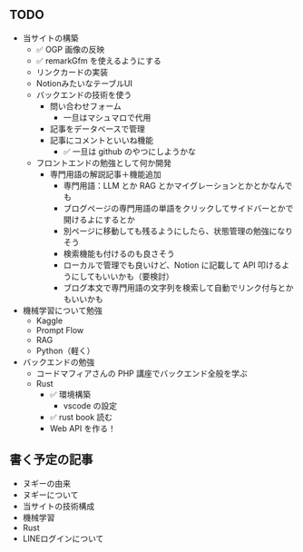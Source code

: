 ## TODO

- 当サイトの構築
  - ✅ OGP 画像の反映
  - ✅ remarkGfm を使えるようにする
  - リンクカードの実装
  - NotionみたいなテーブルUI
  - バックエンドの技術を使う
    - 問い合わせフォーム
      - 一旦はマシュマロで代用
    - 記事をデータベースで管理
    - 記事にコメントといいね機能
      - ✅ 一旦は github のやつにしようかな
  - フロントエンドの勉強として何か開発
    - 専門用語の解説記事＋機能追加
      - 専門用語：LLM とか RAG とかマイグレーションとかとかなんでも
      - ブログページの専門用語の単語をクリックしてサイドバーとかで開けるよにするとか
      - 別ページに移動しても残るようにしたら、状態管理の勉強になりそう
      - 検索機能も付けるのも良さそう
      - ローカルで管理でも良いけど、Notion に記載して API 叩けるようにしてもいいかも（要検討）
      - ブログ本文で専門用語の文字列を検索して自動でリンク付与とかもいいかも
- 機械学習について勉強
  - Kaggle
  - Prompt Flow
  - RAG
  - Python（軽く）
- バックエンドの勉強
  - コードマフィアさんの PHP 講座でバックエンド全般を学ぶ
  - Rust
    - ✅ 環境構築
      - vscode の設定
    - ✅ rust book 読む
    - Web API を作る！

## 書く予定の記事

- ヌギーの由来
- ヌギーについて
- 当サイトの技術構成
- 機械学習
- Rust
- LINEログインについて

